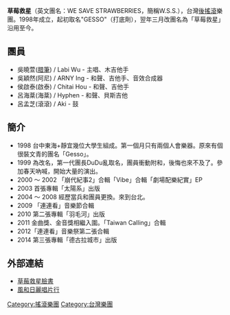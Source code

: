 '''草莓救星'''（英文團名：WE SAVE STRAWBERRIES，簡稱W.S.S.），台灣[[後搖滾|後搖滾]]樂團。1998年成立，起初取名"GESSO"（打底劑），翌年三月改團名為「草莓救星」沿用至今。

== 團員 ==
*吳曉萱([[腊筆|腊筆]]) / Labi Wu - 主唱、木吉他手
*吳穎然(阿尼) / ARNY Ing - 和聲、吉他手、音效合成器
*侯啟泰(啟泰) / Chitai Hou - 和聲、吉他手
*呂海棻(海棻) / Hyphen - 和聲、貝斯吉他
*呂孟芝(滾滾) / Aki - 鼓

== 簡介 ==
*1998 台中東海+靜宜幾位大學生組成。第一個月只有兩個人會樂器。原來有個很裝文青的團名「Gesso」。
*1999 為改名，第一代團長DuDu亂取名，團員衝動附和，後悔也來不及了。參加春天吶喊，開始大量的演出。
*2000 ～ 2002 「崩代紀事2」合輯「Vibe」合輯「劇場配樂紀實」EP
*2003 首張專輯「太陽系」出版
*2004 ～ 2008 經歷當兵和團員更換。來到台北。
*2009 「連連看」音樂節合輯
*2010 第二張專輯「羽毛河」出版
*2011 金曲獎、金音獎相繼入圍。「Taiwan Calling」合輯
*2012「連連看」音樂祭第二張合輯
*2014 第三張專輯「德古拉城市」出版

== 外部連結 ==
* [https://www.facebook.com/WSSband 草莓救星臉書] {{Wayback|url=https://www.facebook.com/WSSband |date=20140114143457 }}
* [http://www.agoodday.com/ 風和日麗唱片行] {{Wayback|url=http://www.agoodday.com/ |date=20100215002457 }}

[[Category:搖滾樂團|Category:搖滾樂團]]
[[Category:台灣樂團|Category:台灣樂團]]